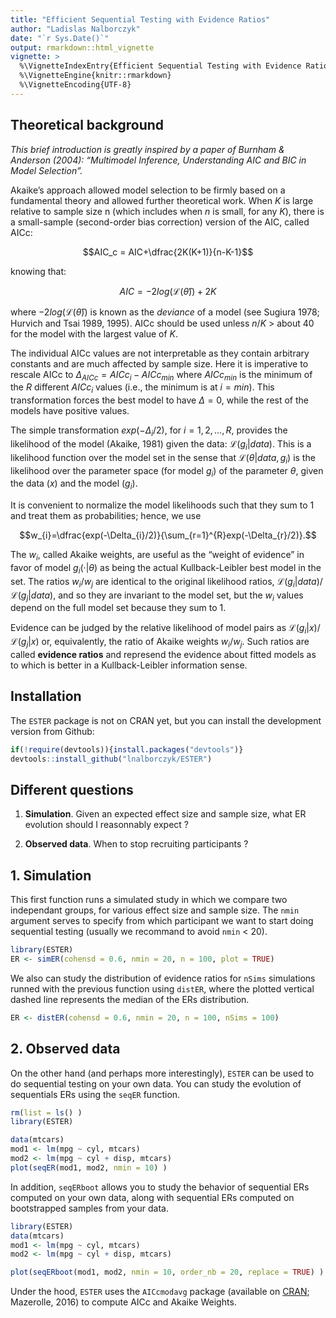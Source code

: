 ```yaml
---
title: "Efficient Sequential Testing with Evidence Ratios"
author: "Ladislas Nalborczyk"
date: "`r Sys.Date()`"
output: rmarkdown::html_vignette
vignette: >
  %\VignetteIndexEntry{Efficient Sequential Testing with Evidence Ratios}
  %\VignetteEngine{knitr::rmarkdown}
  %\VignetteEncoding{UTF-8}
---
```


## Theoretical background

*This brief introduction is greatly inspired by a paper of Burnham & Anderson (2004): "Multimodel Inference, Understanding AIC and BIC in Model Selection".*

Akaike’s approach allowed model selection to be firmly based on a fundamental theory and allowed further theoretical work. When $K$ is large relative to sample size n (which includes when $n$ is small, for any $K$), there is a small-sample (second-order bias correction) version of the AIC, called AICc:

$$AIC_c = AIC+\dfrac{2K(K+1)}{n-K-1}$$

knowing that:

$$AIC = -2log(\mathcal{L}(\hat{\theta}))+2K$$

where $-2log(\mathcal{L}(\hat{\theta}))$ is known as the *deviance* of a model (see Sugiura 1978; Hurvich and Tsai 1989, 1995). AICc should be used unless $n/K$ > about 40 for the model with the largest value of $K$.

The individual AICc values are not interpretable as they contain arbitrary constants and are much affected by sample size. Here it is imperative to rescale AICc to $\Delta_{AICc}=AICc_{i}-AICc_{min}$ where $AICc_{min}$ is the minimum of the $R$ different $AICc_{i}$ values (i.e., the minimum is at $i = min$). This transformation forces the best model to have $\Delta=0$, while the rest of the models have positive values.

The simple transformation $exp(−\Delta_i/2)$, for $i = 1, 2, ..., R$, provides the likelihood of the model (Akaike, 1981) given the data: $\mathcal{L}(g_i|data)$. This is a likelihood function over the model set in the sense that $\mathcal{L}(\theta|data, g_i)$ is the likelihood over the parameter space (for model $g_i$) of the parameter $\theta$, given the data ($x$) and the model ($g_i$).

It is convenient to normalize the model likelihoods such that they sum to 1 and treat them as probabilities; hence, we use

$$w_{i}=\dfrac{exp(-\Delta_{i}/2)}{\sum_{r=1}^{R}exp(-\Delta_{r}/2)}.$$

The $w_i$, called Akaike weights, are useful as the “weight of evidence” in favor of model $g_i(·|\theta)$ as being the actual Kullback-Leibler best model in the set. The ratios $w_i/w_j$ are identical to the original likelihood ratios, $\mathcal{L}(g_i|data)/\mathcal{L}(g_j|data)$, and so they are invariant to the model set, but the $w_i$ values depend on the full model set because they sum to 1.

Evidence can be judged by the relative likelihood of model pairs as $\mathcal{L}(g_i|x)/\mathcal{L}(g_j|x)$ or, equivalently, the ratio of Akaike weights $w_i/w_j$. Such ratios are called **evidence ratios** and represend the evidence about fitted models as to which is better in a Kullback-Leibler information sense.

## Installation

The `ESTER` package is not on CRAN yet, but you can install the development version from Github:

```r
if(!require(devtools)){install.packages("devtools")}
devtools::install_github("lnalborczyk/ESTER")
```

## Different questions

1. **Simulation**. Given an expected effect size and sample size, what ER evolution should I reasonnably expect ?

2. **Observed data**. When to stop recruiting participants ?

## 1. Simulation

This first function runs a simulated study in which we compare two independant groups, for various effect size and sample size. The `nmin` argument serves to specify from which participant we want to start doing sequential testing (usually we recommand to avoid `nmin` < 20).

```r
library(ESTER)
ER <- simER(cohensd = 0.6, nmin = 20, n = 100, plot = TRUE)
```

We also can study the distribution of evidence ratios for `nSims` simulations runned with the previous function using `distER`, where the plotted vertical dashed line represents the median of the ERs distribution.

```r
ER <- distER(cohensd = 0.6, nmin = 20, n = 100, nSims = 100)
```

## 2. Observed data

On the other hand (and perhaps more interestingly), `ESTER` can be used to do sequential testing on your own data. You can study the evolution of sequentials ERs using the `seqER` function.

```r
rm(list = ls() )
library(ESTER)
```

```r
data(mtcars)
mod1 <- lm(mpg ~ cyl, mtcars)
mod2 <- lm(mpg ~ cyl + disp, mtcars)
plot(seqER(mod1, mod2, nmin = 10) )
```

In addition, `seqERboot` allows you to study the behavior of sequential ERs computed on your own data, along with sequential ERs computed on bootstrapped samples from your data.

```r
library(ESTER)
data(mtcars)
mod1 <- lm(mpg ~ cyl, mtcars)
mod2 <- lm(mpg ~ cyl + disp, mtcars)
```

```r
plot(seqERboot(mod1, mod2, nmin = 10, order_nb = 20, replace = TRUE) )
```

Under the hood, `ESTER` uses the `AICcmodavg` package (available on [CRAN](https://cran.r-project.org/web/packages/AICcmodavg/index.html); Mazerolle, 2016) to compute AICc and Akaike Weights.
